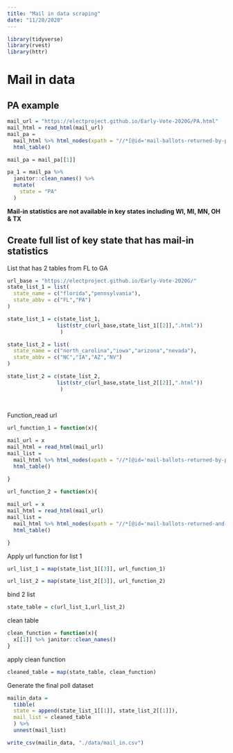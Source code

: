 ```yaml
---
title: "Mail in data scraping"
date: "11/20/2020"
---
```


```r
library(tidyverse)
library(rvest)
library(httr)
```


# Mail in data

## PA example

```r
mail_url = "https://electproject.github.io/Early-Vote-2020G/PA.html"
mail_html = read_html(mail_url)
mail_pa = 
  mail_html %>% html_nodes(xpath = "//*[@id='mail-ballots-returned-by-party-registration']/table") %>% 
  html_table()

mail_pa = mail_pa[[1]] 

pa_1 = mail_pa %>% 
  janitor::clean_names() %>% 
  mutate(
    state = "PA"
  )

```


**Mail-in statistics are not available in key states including WI, MI, MN, OH & TX**

## Create full list of key state that has mail-in statistics

List that has 2 tables from FL to GA 

```r
url_base = "https://electproject.github.io/Early-Vote-2020G/"
state_list_1 = list(
  state_name = c("florida","pennsylvania"),
  state_abbv = c("FL","PA")
)

state_list_1 = c(state_list_1,
                list(str_c(url_base,state_list_1[[2]],".html"))
                 )

state_list_2 = list(
  state_name = c("north_carolina","iowa","arizona","nevada"),
  state_abbv = c("NC","IA","AZ","NV")
)

state_list_2 = c(state_list_2,
                list(str_c(url_base,state_list_2[[2]],".html"))
                 )

                  
```

Function_read url

```r
url_function_1 = function(x){
  
mail_url = x
mail_html = read_html(mail_url)
mail_list = 
  mail_html %>% html_nodes(xpath = "//*[@id='mail-ballots-returned-by-party-registration']/table") %>% 
  html_table()

}

url_function_2 = function(x){
  
mail_url = x
mail_html = read_html(mail_url)
mail_list = 
  mail_html %>% html_nodes(xpath = "//*[@id='mail-ballots-returned-and-accepted-by-party-registration']/table") %>% 
  html_table()

}
```

Apply url function for list 1

```r

url_list_1 = map(state_list_1[[3]], url_function_1)

url_list_2 = map(state_list_2[[3]], url_function_2)


```

bind 2 list
```r
state_table = c(url_list_1,url_list_2)
```

clean table

```r
clean_function = function(x){
  x[[1]] %>% janitor::clean_names()
}
```

apply clean function

```r
cleaned_table = map(state_table, clean_function)
```

Generate the final poll dataset

```r

mailin_data = 
  tibble(
  state = append(state_list_1[[1]], state_list_2[[1]]),
  mail_list = cleaned_table
  ) %>% 
  unnest(mail_list)

write_csv(mailin_data, "./data/mail_in.csv")
```

